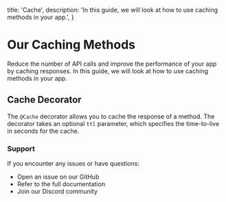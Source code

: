   title: 'Cache',
  description:
    'In this guide, we will look at how to use caching methods in your app.',
}

# Our Caching Methods
Reduce the number of API calls and improve the performance of your app by caching responses. In this guide, we will look at how to use caching methods in your app.

## Cache Decorator
The `@Cache` decorator allows you to cache the response of a method. The decorator takes an optional `ttl` parameter, which specifies the time-to-live in seconds for the cache.


### Support

If you encounter any issues or have questions:
- Open an issue on our GitHub
- Refer to the full documentation
- Join our Discord community
